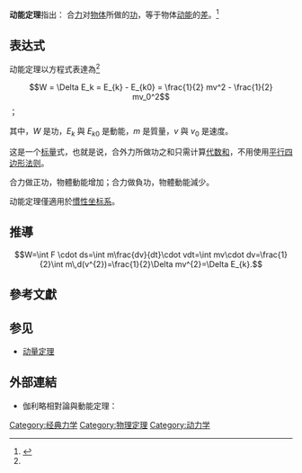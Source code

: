 {{NoteTA
|G1=Physics
}}
{{Mergeto |1=功|time=2017-10-24T13:34:19+00:00}}
'''动能定理'''指出：
合[[力|力]]对[[物体|物体]]所做的[[功|功]]，等于物体[[动能|动能]]的[[差|差]]。<ref name=Halliday>{{citation|last1=Halliday|first1=David|last2=Resnick|first2=Robert|last3=Walker|first3=Jerl|title = Fundamental of Physics|publisher = John Wiley and Sons, Inc.|location = USA|edition = 7th|isbn=0-471-23231-9|year=2005}}</ref>{{rp|144-145}}

==表达式==
动能定理以方程式表達為<ref name=Halliday/>{{rp|144-145}}
:<math>W = \Delta E_k = E_{k} - E_{k0} = \frac{1}{2} mv^2 - \frac{1}{2} mv_0^2 </math> ；

其中，<math>W</math> 是功，<math>E_k</math> 與 <math>E_{k0}</math> 是動能，<math>m</math> 是質量，<math>v</math> 與 <math>v_0</math> 是速度。

这是一个[[标量|标量]]式，也就是说，合外力所做功之和只需计算[[代数和|代数和]]，不用使用[[平行四边形恒等式|平行四边形法则]]。

合力做正功，物體動能增加；合力做負功，物體動能減少。

动能定理僅適用於[[慣性坐标系|慣性坐标系]]。

==推導==

:<math> W=\int F \cdot ds=\int m\frac{dv}{dt}\cdot vdt=\int mv\cdot dv=\frac{1}{2}\int m\,d(v^{2})=\frac{1}{2}\Delta mv^{2}=\Delta E_{k}. </math>

==參考文獻==
{{reflist}}

==参见==
*[[动量定理|动量定理]]
{{物理小作品}}

==外部連結==
*伽利略相對論與動能定理：{{cite journal
 | last1 =Tefft
 | first1 =Brandon
 | last2 =Tefft
 | first2 =James
 | title =Galilean Relativity and the Work-Kinetic Energy Theorem
 | journal =The Physics Teacher
 | volume =45
 | issue =4
 | pages =218
 | publisher =AIP Publishing LLC
 | date =2007
 | url =https://www.researchgate.net/profile/Brandon_Tefft/publication/243715001_Galilean_Relativity_and_the_Work-Kinetic_Energy_Theorem/links/0046353b3fd919049d000000/Galilean-Relativity-and-the-Work-Kinetic-Energy-Theorem.pdf
 | doi =10.1119/1.2715417
 | access-date =2017-11-01
 | archive-date =2017-11-07
 | archive-url =https://web.archive.org/web/20171107010152/https://www.researchgate.net/profile/Brandon_Tefft/publication/243715001_Galilean_Relativity_and_the_Work-Kinetic_Energy_Theorem/links/0046353b3fd919049d000000/Galilean-Relativity-and-the-Work-Kinetic-Energy-Theorem.pdf
 | dead-url =no
 }}[[Category:经典力学|Category:经典力学]]
[[Category:物理定理|Category:物理定理]]
[[Category:动力学|Category:动力学]]